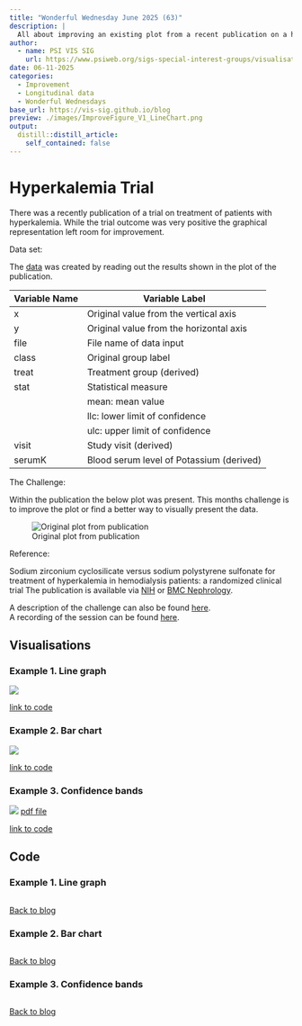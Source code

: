 ```yaml
---
title: "Wonderful Wednesday June 2025 (63)"
description: |
  All about improving an existing plot from a recent publication on a hyperkalemia trial.
author:
  - name: PSI VIS SIG
    url: https://www.psiweb.org/sigs-special-interest-groups/visualisation
date: 06-11-2025
categories:
  - Improvement
  - Longitudinal data
  - Wonderful Wednesdays
base_url: https://vis-sig.github.io/blog
preview: ./images/ImproveFigure_V1_LineChart.png
output:
  distill::distill_article:
    self_contained: false
---
```



# Hyperkalemia Trial

There was a recently publication of a trial on treatment of patients with hyperkalemia. While the trial outcome was very positive the graphical representation left room for improvement.

Data set:

The [data](https://github.com/VIS-SIG/Wonderful-Wednesdays/blob/master/data/2025/2025-05-14/fig2data.csv) was created by reading out the results shown in the plot of the publication. 

| Variable Name | Variable Label                           |
|---------------|------------------------------------------|
| x             | Original value from the vertical axis    |
| y             | Original value from the horizontal axis  |
| file          | File name of data input                  |
| class         | Original group label                     |
| treat         | Treatment group (derived)                |
| stat          | Statistical measure                      |
|               |   mean: mean value                       |
|               |   llc:  lower limit of confidence        |
|               |   ulc:  upper limit of confidence        |
| visit         | Study visit (derived)                    |
| serumK        | Blood serum level of Potassium (derived) |

The Challenge:

Within the publication the below plot was present. This months challenge is to improve the plot or find a better way to visually present the data.

![Original plot from publication](./images/Fig2.PNG)

Reference:

Sodium zirconium cyclosilicate versus sodium polystyrene sulfonate for treatment of hyperkalemia in hemodialysis patients: a randomized clinical trial
The publication is available via [NIH](https://pmc.ncbi.nlm.nih.gov/articles/PMC12054224/) or [BMC Nephrology](https://bmcnephrol.biomedcentral.com/articles/10.1186/s12882-025-04129-9).

A description of the challenge can also be found [here](https://github.com/VIS-SIG/Wonderful-Wednesdays/tree/master/data/2025/2025-05-14).  
A recording of the session can be found [here](https://psiweb.org/vod/item/psi-vissig-wonderful-wednesday-63-hyperkalemia-trail).

## Visualisations

<a id="example1"></a>

### Example 1. Line graph

![](./images/ImproveFigure_V1_LineChart.png)  

[link to code](#example1 code)

<a id="example2"></a>

### Example 2. Bar chart

![](./images/ImproveFigure_V2_change.png)  

[link to code](#example2 code)

<a id="example3"></a>

### Example 3. Confidence bands

![](./images/Castellanos-Hyperkalemia-challenge-Melisa-Castellanos.png) 
[pdf file](./images/Castellanos-Hyperkalemia-challenge-Melisa-Castellanos.pdf)  

[link to code](#example3 code)

## Code

<a id="example1 code"></a>

### Example 1. Line graph

```r

```

[Back to blog](#example1)



<a id="example2 code"></a>

### Example 2. Bar chart

```r

```

[Back to blog](#example2)


<a id="example3 code"></a>

### Example 3. Confidence bands

```r

```

[Back to blog](#example3)




